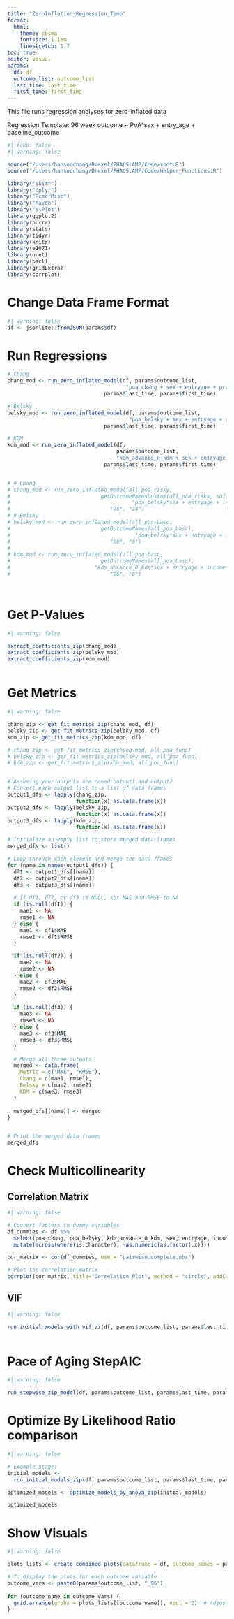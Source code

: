 ```yaml
---
title: "ZeroInflation_Regression_Temp"
format:
  html: 
    theme: cosmo
    fontsize: 1.1em
    linestretch: 1.7
toc: true
editor: visual
params:
  df: df
  outcome_list: outcome_list
  last_time: last_time
  first_time: first_time
---
```


This file runs regression analyses for zero-inflated data

Regression Template: 96 week outcome \~ PoA\*sex + entry_age + baseline_outcome

```r
#| echo: false
#| warning: false

source("/Users/hansoochang/Drexel/PHACS:AMP/Code/root.R")
source("/Users/hansoochang/Drexel/PHACS:AMP/Code/Helper_Functions.R")

library("skimr")
library("dplyr")
library("RcmdrMisc")
library("haven")
library("sjPlot")
library(ggplot2)
library(purrr)
library(stats)
library(tidyr)
library(knitr)
library(e1071)
library(nnet)
library(pscl)
library(gridExtra)
library(corrplot)

```


# Change Data Frame Format
```r
#| warning: false
df <- jsonlite::fromJSON(params$df)

```


# Run Regressions
```r


# Chang
chang_mod <- run_zero_inflated_model(df, params$outcome_list, 
                                      "poa_chang + sex + entryage + prace", 
                               params$last_time, params$first_time)

# Belsky
belsky_mod <- run_zero_inflated_model(df, params$outcome_list, 
                                       "poa_belsky + sex + entryage + prace", 
                               params$last_time, params$first_time)

# KDM 
kdm_mod <- run_zero_inflated_model(df, 
                                   params$outcome_list, 
                                   "kdm_advance_0_kdm + sex + entryage + prace", 
                               params$last_time, params$first_time)


# # Chang
# chang_mod <- run_zero_inflated_model(all_poa_risky,
#                             getOutcomeNamesCustom(all_poa_risky, suffixes = c(96, 24)),
#                                       "poa_belsky*sex + entryage + income + prace",
#                                "96", "24")
# # Belsky
# belsky_mod <- run_zero_inflated_model(all_poa_basc,
#                             getOutcomeNames(all_poa_basc),
#                                        "poa_belsky*sex + entryage + income + prace",
#                                "96", "0")
# 
# kdm_mod <- run_zero_inflated_model(all_poa_basc,
#                             getOutcomeNames(all_poa_basc),
#                           "kdm_advance_0_kdm*sex + entryage + income + prace",
#                                "96", "0")

  

```

# Get P-Values
```r
#| warning: false

extract_coefficients_zip(chang_mod)
extract_coefficients_zip(belsky_mod)
extract_coefficients_zip(kdm_mod)



```

# Get Metrics
```r
#| warning: false

chang_zip <- get_fit_metrics_zip(chang_mod, df)
belsky_zip <- get_fit_metrics_zip(belsky_mod, df)
kdm_zip <- get_fit_metrics_zip(kdm_mod, df)

# chang_zip <- get_fit_metrics_zip(chang_mod, all_poa_func)
# belsky_zip <- get_fit_metrics_zip(belsky_mod, all_poa_func)
# kdm_zip <- get_fit_metrics_zip(kdm_mod, all_poa_func)


# Assuming your outputs are named output1 and output2
# Convert each output list to a list of data frames
output1_dfs <- lapply(chang_zip,
                      function(x) as.data.frame(x))
output2_dfs <- lapply(belsky_zip,
                      function(x) as.data.frame(x))
output3_dfs <- lapply(kdm_zip,
                      function(x) as.data.frame(x))

# Initialize an empty list to store merged data frames
merged_dfs <- list()

# Loop through each element and merge the data frames
for (name in names(output1_dfs)) {
  df1 <- output1_dfs[[name]]
  df2 <- output2_dfs[[name]]
  df3 <- output3_dfs[[name]]
  
  # If df1, df2, or df3 is NULL, set MAE and RMSE to NA
  if (is.null(df1)) {
    mae1 <- NA
    rmse1 <- NA
  } else {
    mae1 <- df1$MAE
    rmse1 <- df1$RMSE
  }

  if (is.null(df2)) {
    mae2 <- NA
    rmse2 <- NA
  } else {
    mae2 <- df2$MAE
    rmse2 <- df2$RMSE
  }

  if (is.null(df3)) {
    mae3 <- NA
    rmse3 <- NA
  } else {
    mae3 <- df3$MAE
    rmse3 <- df3$RMSE
  }

  # Merge all three outputs
  merged <- data.frame(
    Metric = c("MAE", "RMSE"),
    Chang = c(mae1, rmse1),
    Belsky = c(mae2, rmse2),
    KDM = c(mae3, rmse3)
  )
  
  merged_dfs[[name]] <- merged
}


# Print the merged data frames
merged_dfs
```

# Check Multicollinearity
## Correlation Matrix 
```r
#| warning: false

# Convert factors to dummy variables
df_dummies <- df %>%
  select(poa_chang, poa_belsky, kdm_advance_0_kdm, sex, entryage, income, prace) %>%
  mutate(across(where(is.character), ~as.numeric(as.factor(.x))))

cor_matrix <- cor(df_dummies, use = "pairwise.complete.obs")

# Plot the correlation matrix
corrplot(cor_matrix, title="Correlation Plot", method = "circle", addCoef.col = "black")

```

## VIF
```r
#| warning: false

run_initial_models_with_vif_zi(df, params$outcome_list, params$last_time, params$first_time)
  

```


# Pace of Aging StepAIC
```r
#| warning: false

run_stepwise_zip_model(df, params$outcome_list, params$last_time, params$first_time)


```

# Optimize By Likelihood Ratio comparison
```r
#| warning: false

# Example usage:
initial_models <- 
  run_initial_models_zip(df, params$outcome_list, params$last_time, params$first_time)

optimized_models <- optimize_models_by_anova_zip(initial_models)

optimized_models


```


# Show Visuals
```r
#| warning: false

plots_lists <- create_combined_plots(dataframe = df, outcome_names = params$outcome_list)

# To display the plots for each outcome variable
outcome_vars <- paste0(params$outcome_list, "_96")
  
for (outcome_name in outcome_vars) {
  grid.arrange(grobs = plots_lists[[outcome_name]], ncol = 2)  # Adjust the number of columns as needed
}


```















